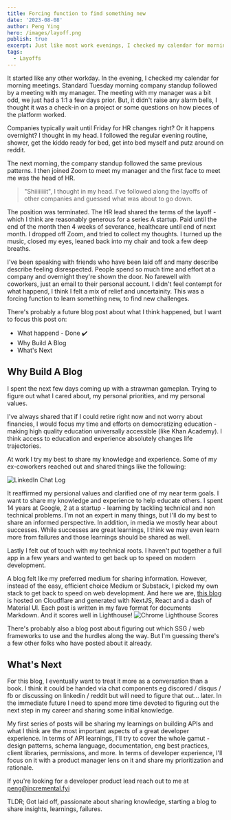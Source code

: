```yaml
---
title: Forcing function to find something new
date: '2023-08-08'
author: Peng Ying
hero: /images/layoff.png
publish: true
excerpt: Just like most work evenings, I checked my calendar for morning meetings.  There was a hint of something odd - a morning meeting with my manager, even though we just had a 1:1 a few days prior.
tags:
  - Layoffs
---
```


It started like any other workday.  In the evening, I checked my calendar for morning meetings.  Standard Tuesday morning company standup followed by a meeting with my manager.  The meeting with my manager was a bit odd, we just had a 1:1 a few days prior.  But, it didn't raise any alarm bells, I thought it was a check-in on a project or some questions on how pieces of the platform worked.  

Companies typically wait until Friday for HR changes right?  Or it happens overnight?  I thought in my head.  I followed the regular evening routine, shower, get the kiddo ready for bed, get into bed myself and putz around on reddit.

The next morning, the company standup followed the same previous patterns.  I then joined Zoom to meet my manager and the first face to meet me was the head of HR.  

<Blockquote>"Shiiiiiiiit", I thought in my head.  I've followed along the layoffs of other companies and guessed what was about to go down.</Blockquote>

The position was terminated.  The HR lead shared the terms of the layoff - which I think are reasonably generous for a series A startup.  Paid until the end of the month then 4 weeks of severance, healthcare until end of next month.  I dropped off Zoom, and tried to collect my thoughts.  I turned up the music, closed my eyes, leaned back into my chair and took a few deep breaths.

I've been speaking with friends who have been laid off and many describe describe feeling disrespected.  People spend so much time and effort at a company and overnight they're shown the door.  No farewell with coworkers, just an email to their personal account.  I didn't feel contempt for what happend, I think I felt a mix of relief and uncertainity.  This was a forcing function to learn something new, to find new challenges. 

There's probably a future blog post about what I think happened, but I want to focus this post on:

* What happend - Done :heavy_check_mark:
* Why Build A Blog
* What's Next

## Why Build A Blog
I spent the next few days coming up with a strawman gameplan.  Trying to figure out what I cared about, my personal priorities, and my personal values.  

I've always shared that if I could retire right now and not worry about financies, I would focus my time and efforts on democratizing education - making high quality education universally accessible (like Khan Academy).  I think access to education and experience absolutely changes life trajectories.

At work I try my best to share my knowledge and experience.  Some of my ex-coworkers reached out and shared things like the following:

<div className="Image__XSmall">
  <Image
    src="/images/linkedinchat.png"
    alt="LinkedIn Chat Log"
  />
</div>

It reaffirmed my persional values and clarified one of my near term goals.  I want to share my knowledge and experience to help educate others.  I spent 14 years at Google, 2 at a startup - learning by tackling technical and non technical problems.  I'm not an expert in many things, but I'll do my best to share an informed perspective.  In addition, in media we mostly hear about successes.  While successes are great learnings, I think we may even learn more from failures and those learnings should be shared as well.

Lastly I felt out of touch with my technical roots.  I haven't put together a full app in a few years and wanted to get back up to speed on modern development.

A blog felt like my preferred medium for sharing information.  However, instead of the easy, efficient choice Medium or Substack, I picked my own stack to get back to speed on web development.  And here we are, [this blog](https://github.com/pengying/incremental-blog) is hosted on Cloudflare and generated with NextJS, React and a dash of Material UI.  Each post is written in my fave format for documents Markdown.  And it scores well in Lighthouse!
![Chrome Lighthouse Scores](/images/lighthouse.png)

There's probably also a blog post about figuring out which SSG / web frameworks to use and the hurdles along the way.  But I'm guessing there's a few other folks who have posted about it already.

## What's Next
For this blog, I eventually want to treat it more as a conversation than a book.  I think it could be handed via chat components eg discored / disqus / fb or discussing on linkedin / reddit but will need to figure that out... later.  In the immediate future I need to spend more time devoted to figuring out the next step in my career and sharing some initial knowledge.

My first series of posts will be sharing my learnings on building APIs and what I think are the most important aspects of a great developer experience.  In terms of API learnings, I'll try to cover the whole gamut - design patterns, schema language, documentation, eng best practices, client libraries, permissions, and more.  In terms of developer experience, I'll focus on it with a product manager lens on it and share my prioritization and rationale.  

If you're looking for a developer product lead reach out to me at [peng@incremental.fyi](mailto:peng@incremental.fyi)

TLDR; Got laid off, passionate about sharing knowledge, starting a blog to share insights, learnings, failures.
